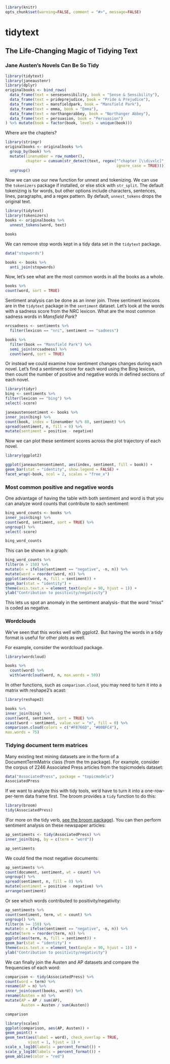 <!--
%\VignetteEngine{knitr::knitr}
%\VignetteIndexEntry{Introduction to tidytext}
-->

```r
library(knitr)
opts_chunk$set(warning=FALSE, comment = "#>", message=FALSE)
```

# tidytext
## The Life-Changing Magic of Tidying Text

### Jane Austen's Novels Can Be So Tidy

```r
library(tidytext)
library(janeaustenr)
library(dplyr)
originalbooks <- bind_rows(
  data_frame(text = sensesensibility, book = "Sense & Sensibility"),
  data_frame(text = prideprejudice, book = "Pride & Prejudice"),
  data_frame(text = mansfieldpark, book = "Mansfield Park"),
  data_frame(text = emma, book = "Emma"),
  data_frame(text = northangerabbey, book = "Northanger Abbey"),
  data_frame(text = persuasion, book = "Persuasion")
) %>% mutate(book = factor(book, levels = unique(book)))
```

Where are the chapters?

```r
library(stringr)
originalbooks <- originalbooks %>%
  group_by(book) %>%
  mutate(linenumber = row_number(),
         chapter = cumsum(str_detect(text, regex("^chapter [\\divxlc]",
                                                 ignore_case = TRUE)))) %>%
  ungroup()
```

Now we can use our new function for unnest and tokenizing. We can use the `tokenizers` package if installed, or else stick with `str_split`. The default tokenizing is for words, but other options include characters, sentences, lines, paragraphs, and a regex pattern. By default, `unnest_tokens` drops the original text.

```r
library(tidytext)
library(tokenizers)
books <- originalbooks %>%
  unnest_tokens(word, text)

books
```

We can remove stop words kept in a tidy data set in the `tidytext` package.

```r
data("stopwords")

books <- books %>%
  anti_join(stopwords)
```

Now, let's see what are the most common words in all the books as a whole.

```r
books %>%
count(word, sort = TRUE)
```

Sentiment analysis can be done as an inner join. Three sentiment lexicons are in the `tidytext` package in the `sentiment` dataset. Let's look at the words with a sadness score from the NRC lexicon. What are the most common sadness words in *Mansfield Park*?

```r
nrcsadness <- sentiments %>%
  filter(lexicon == "nrc", sentiment == "sadness")

books %>%
  filter(book == "Mansfield Park") %>%
  semi_join(nrcsadness) %>%
  count(word, sort = TRUE)
```

Or instead we could examine how sentiment changes changes during each novel. Let's find a sentiment score for each word using the Bing lexicon, then count the number of positive and negative words in defined sections of each novel.

```r
library(tidyr)
bing <- sentiments %>%
filter(lexicon == "bing") %>%
select(-score)

janeaustensentiment <- books %>%
inner_join(bing) %>%
count(book, index = linenumber %/% 80, sentiment) %>%
spread(sentiment, n, fill = 0) %>%
mutate(sentiment = positive - negative)
```

Now we can plot these sentiment scores across the plot trajectory of each novel.

```r
library(ggplot2)

ggplot(janeaustensentiment, aes(index, sentiment, fill = book)) +
geom_bar(stat = "identity", show.legend = FALSE) +
facet_wrap(~book, ncol = 2, scales = "free_x")
```

### Most common positive and negative words

One advantage of having the table with both sentiment and word is that you can analyze word counts that contribute to each sentiment:

```r
bing_word_counts <- books %>%
inner_join(bing) %>%
count(word, sentiment, sort = TRUE) %>%
ungroup() %>%
select(-score)

bing_word_counts
```

This can be shown in a graph:

```r
bing_word_counts %>%
filter(n > 150) %>%
mutate(n = ifelse(sentiment == "negative", -n, n)) %>%
mutate(word = reorder(word, n)) %>%
ggplot(aes(word, n, fill = sentiment)) +
geom_bar(stat = "identity") +
theme(axis.text.x = element_text(angle = 90, hjust = 1)) +
ylab("Contribution to positivity/negativity")
```

This lets us spot an anomaly in the sentiment analysis- that the word "miss" is coded as negative.

### Wordclouds

We've seen that this works well with ggplot2. But having the words in a tidy format is useful for other plots as well.

For example, consider the wordcloud package.

```r
library(wordcloud)

books %>%
  count(word) %>%
  with(wordcloud(word, n, max.words = 50))
```

In other functions, such as `comparison.cloud`, you may need to turn it into a matrix with reshape2's acast:

```r
library(reshape2)

books %>%
inner_join(bing) %>%
count(word, sentiment, sort = TRUE) %>%
acast(word ~ sentiment, value.var = "n", fill = 0) %>%
comparison.cloud(colors = c("#F8766D", "#00BFC4"),
max.words = 75)
```

### Tidying document term matrices

Many existing text mining datasets are in the form of a DocumentTermMatrix class (from the tm package). For example, consider the corpus of 2246 Associated Press articles from the topicmodels dataset:

```r
data("AssociatedPress", package = "topicmodels")
AssociatedPress
```

If we want to analyze this with tidy tools, we'd have to turn it into a one-row-per-term data frame first. The broom provides a `tidy` function to do this:

  ```r
library(broom)
tidy(AssociatedPress)
```

(For more on the tidy verb, [see the broom package](https://github.com/dgrtwo/broom)). You can then perform sentiment analysis on these newspaper articles:

  ```r
ap_sentiments <- tidy(AssociatedPress) %>%
  inner_join(bing, by = c(term = "word"))

ap_sentiments
```

We could find the most negative documents:

  ```r
ap_sentiments %>%
  count(document, sentiment, wt = count) %>%
  ungroup() %>%
  spread(sentiment, n, fill = 0) %>%
  mutate(sentiment = positive - negative) %>%
  arrange(sentiment)
```

Or see which words contributed to positivity/negativity:

  ```r
ap_sentiments %>%
  count(sentiment, term, wt = count) %>%
  ungroup() %>%
  filter(n >= 150) %>%
  mutate(n = ifelse(sentiment == "negative", -n, n)) %>%
  mutate(term = reorder(term, n)) %>%
  ggplot(aes(term, n, fill = sentiment)) +
  geom_bar(stat = "identity") +
  theme(axis.text.x = element_text(angle = 90, hjust = 1)) +
  ylab("Contribution to positivity/negativity")
```

We can finally join the Austen and AP datasets and compare the frequencies of each word:

  ```r
comparison <- tidy(AssociatedPress) %>%
  count(word = term) %>%
  rename(AP = n) %>%
  inner_join(count(books, word)) %>%
  rename(Austen = n) %>%
  mutate(AP = AP / sum(AP),
         Austen = Austen / sum(Austen))

comparison

library(scales)
ggplot(comparison, aes(AP, Austen)) +
  geom_point() +
  geom_text(aes(label = word), check_overlap = TRUE,
            vjust = 1, hjust = 1) +
  scale_x_log10(labels = percent_format()) +
  scale_y_log10(labels = percent_format()) +
  geom_abline(color = "red")
```
